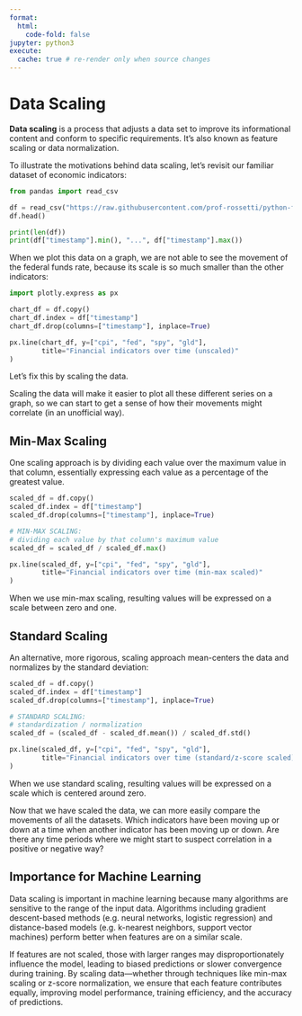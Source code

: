 ```yaml
---
format:
  html:
    code-fold: false
jupyter: python3
execute:
  cache: true # re-render only when source changes
---
```




# Data Scaling

**Data scaling** is a process that adjusts a data set to improve its informational content and conform to specific requirements. It's also known as feature scaling or data normalization.

To illustrate the motivations behind data scaling, let's revisit our familiar dataset of economic indicators:

```python
from pandas import read_csv

df = read_csv("https://raw.githubusercontent.com/prof-rossetti/python-for-finance/main/docs/data/monthly-indicators.csv")
df.head()
```

```python
print(len(df))
print(df["timestamp"].min(), "...", df["timestamp"].max())
```


When we plot this data on a graph, we are not able to see the movement of the federal funds rate, because its scale is so much smaller than the other indicators:


```python
import plotly.express as px

chart_df = df.copy()
chart_df.index = df["timestamp"]
chart_df.drop(columns=["timestamp"], inplace=True)

px.line(chart_df, y=["cpi", "fed", "spy", "gld"],
        title="Financial indicators over time (unscaled)"
)
```


Let's fix this by scaling the data.

Scaling the data will make it easier to plot all these different series on a graph, so we can start to get a sense of how their movements might correlate (in an unofficial way).

## Min-Max Scaling

One scaling approach is by dividing each value over the maximum value in that column, essentially expressing each value as a percentage of the greatest value.

```python
scaled_df = df.copy()
scaled_df.index = df["timestamp"]
scaled_df.drop(columns=["timestamp"], inplace=True)

# MIN-MAX SCALING:
# dividing each value by that column's maximum value
scaled_df = scaled_df / scaled_df.max()

px.line(scaled_df, y=["cpi", "fed", "spy", "gld"],
        title="Financial indicators over time (min-max scaled)"
)
```

When we use min-max scaling, resulting values will be expressed on a scale between zero and one.

## Standard Scaling

An alternative, more rigorous, scaling approach mean-centers the data and normalizes by the standard deviation:

```python
scaled_df = df.copy()
scaled_df.index = df["timestamp"]
scaled_df.drop(columns=["timestamp"], inplace=True)

# STANDARD SCALING:
# standardization / normalization
scaled_df = (scaled_df - scaled_df.mean()) / scaled_df.std()

px.line(scaled_df, y=["cpi", "fed", "spy", "gld"],
        title="Financial indicators over time (standard/z-score scaled)"
)
```

When we use standard scaling, resulting values will be expressed on a scale which is centered around zero.

Now that we have scaled the data, we can more easily compare the movements of all the datasets. Which indicators have been moving up or down at a time when another indicator has been moving up or down. Are there any time periods where we might start to suspect correlation in a positive or negative way?


## Importance for Machine Learning

Data scaling is important in machine learning because many algorithms are sensitive to the range of the input data. Algorithms including gradient descent-based methods (e.g. neural networks, logistic regression) and distance-based models (e.g. k-nearest neighbors, support vector machines) perform better when features are on a similar scale.

If features are not scaled, those with larger ranges may disproportionately influence the model, leading to biased predictions or slower convergence during training. By scaling data—whether through techniques like min-max scaling or z-score normalization, we ensure that each feature contributes equally, improving model performance, training efficiency, and the accuracy of predictions.
